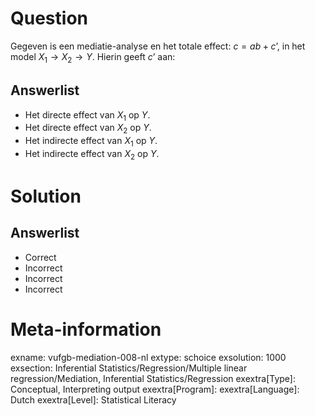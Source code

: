 Question
========

Gegeven is een mediatie-analyse en het totale effect: $c = ab+c’$, in het model $X_{1} \rightarrow X_{2} \rightarrow Y$. Hierin geeft $c’$ aan:

  
Answerlist
----------
* Het directe effect van $X_{1}$ op $Y$.
* Het directe effect van $X_{2}$ op $Y$.
* Het indirecte effect van $X_{1}$ op $Y$.
* Het indirecte effect van $X_{2}$ op $Y$.

Solution
========

Answerlist
----------
* Correct
* Incorrect
* Incorrect
* Incorrect

Meta-information
================
exname: vufgb-mediation-008-nl
extype: schoice
exsolution: 1000
exsection: Inferential Statistics/Regression/Multiple linear regression/Mediation, Inferential Statistics/Regression
exextra[Type]: Conceptual, Interpreting output
exextra[Program]: 
exextra[Language]: Dutch
exextra[Level]: Statistical Literacy
